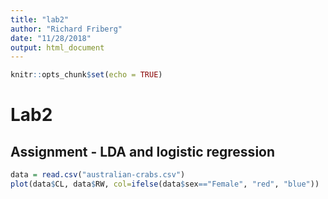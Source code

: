 ```yaml
---
title: "lab2"
author: "Richard Friberg"
date: "11/28/2018"
output: html_document
---
```


```r
knitr::opts_chunk$set(echo = TRUE)
```

# Lab2

## Assignment - LDA and logistic regression

```r
data = read.csv("australian-crabs.csv")
plot(data$CL, data$RW, col=ifelse(data$sex=="Female", "red", "blue"))
```
